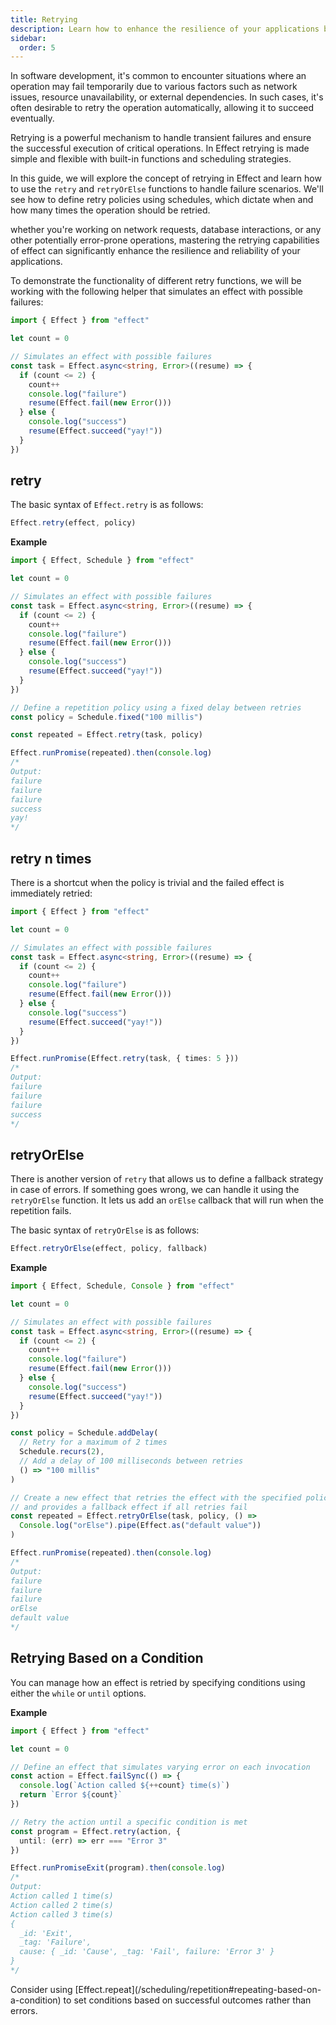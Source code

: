 ```yaml
---
title: Retrying
description: Learn how to enhance the resilience of your applications by mastering the retrying capabilities of Effect. Explore `retry`, `retryN`, and `retryOrElse` functions, along with scheduling policies, to automatically handle transient failures. Whether dealing with network requests, database interactions, or other error-prone operations, discover how Effect simplifies the implementation of robust retry strategies.
sidebar:
  order: 5
---
```



In software development, it's common to encounter situations where an operation may fail temporarily due to various factors such as network issues, resource unavailability, or external dependencies. In such cases, it's often desirable to retry the operation automatically, allowing it to succeed eventually.

Retrying is a powerful mechanism to handle transient failures and ensure the successful execution of critical operations. In Effect retrying is made simple and flexible with built-in functions and scheduling strategies.

In this guide, we will explore the concept of retrying in Effect and learn how to use the `retry` and `retryOrElse` functions to handle failure scenarios. We'll see how to define retry policies using schedules, which dictate when and how many times the operation should be retried.

whether you're working on network requests, database interactions, or any other potentially error-prone operations, mastering the retrying capabilities of effect can significantly enhance the resilience and reliability of your applications.

To demonstrate the functionality of different retry functions, we will be working with the following helper that simulates an effect with possible failures:

```ts twoslash
import { Effect } from "effect"

let count = 0

// Simulates an effect with possible failures
const task = Effect.async<string, Error>((resume) => {
  if (count <= 2) {
    count++
    console.log("failure")
    resume(Effect.fail(new Error()))
  } else {
    console.log("success")
    resume(Effect.succeed("yay!"))
  }
})
```

## retry

The basic syntax of `Effect.retry` is as follows:

```ts showLineNumbers=false
Effect.retry(effect, policy)
```

**Example**

```ts twoslash collapse={3-15}
import { Effect, Schedule } from "effect"

let count = 0

// Simulates an effect with possible failures
const task = Effect.async<string, Error>((resume) => {
  if (count <= 2) {
    count++
    console.log("failure")
    resume(Effect.fail(new Error()))
  } else {
    console.log("success")
    resume(Effect.succeed("yay!"))
  }
})

// Define a repetition policy using a fixed delay between retries
const policy = Schedule.fixed("100 millis")

const repeated = Effect.retry(task, policy)

Effect.runPromise(repeated).then(console.log)
/*
Output:
failure
failure
failure
success
yay!
*/
```

## retry n times

There is a shortcut when the policy is trivial and the failed effect is immediately retried:

```ts twoslash collapse={3-15}
import { Effect } from "effect"

let count = 0

// Simulates an effect with possible failures
const task = Effect.async<string, Error>((resume) => {
  if (count <= 2) {
    count++
    console.log("failure")
    resume(Effect.fail(new Error()))
  } else {
    console.log("success")
    resume(Effect.succeed("yay!"))
  }
})

Effect.runPromise(Effect.retry(task, { times: 5 }))
/*
Output:
failure
failure
failure
success
*/
```

## retryOrElse

There is another version of `retry` that allows us to define a fallback strategy in case of errors.
If something goes wrong, we can handle it using the `retryOrElse` function.
It lets us add an `orElse` callback that will run when the repetition fails.

The basic syntax of `retryOrElse` is as follows:

```ts showLineNumbers=false
Effect.retryOrElse(effect, policy, fallback)
```

**Example**

```ts twoslash collapse={3-15}
import { Effect, Schedule, Console } from "effect"

let count = 0

// Simulates an effect with possible failures
const task = Effect.async<string, Error>((resume) => {
  if (count <= 2) {
    count++
    console.log("failure")
    resume(Effect.fail(new Error()))
  } else {
    console.log("success")
    resume(Effect.succeed("yay!"))
  }
})

const policy = Schedule.addDelay(
  // Retry for a maximum of 2 times
  Schedule.recurs(2),
  // Add a delay of 100 milliseconds between retries
  () => "100 millis"
)

// Create a new effect that retries the effect with the specified policy,
// and provides a fallback effect if all retries fail
const repeated = Effect.retryOrElse(task, policy, () =>
  Console.log("orElse").pipe(Effect.as("default value"))
)

Effect.runPromise(repeated).then(console.log)
/*
Output:
failure
failure
failure
orElse
default value
*/
```

## Retrying Based on a Condition

You can manage how an effect is retried by specifying conditions using either the `while` or `until` options.

**Example**

```ts twoslash
import { Effect } from "effect"

let count = 0

// Define an effect that simulates varying error on each invocation
const action = Effect.failSync(() => {
  console.log(`Action called ${++count} time(s)`)
  return `Error ${count}`
})

// Retry the action until a specific condition is met
const program = Effect.retry(action, {
  until: (err) => err === "Error 3"
})

Effect.runPromiseExit(program).then(console.log)
/*
Output:
Action called 1 time(s)
Action called 2 time(s)
Action called 3 time(s)
{
  _id: 'Exit',
  _tag: 'Failure',
  cause: { _id: 'Cause', _tag: 'Fail', failure: 'Error 3' }
}
*/
```

<Aside type="tip">
  Consider using
  [Effect.repeat](/scheduling/repetition#repeating-based-on-a-condition)
  to set conditions based on successful outcomes rather than errors.
</Aside>
